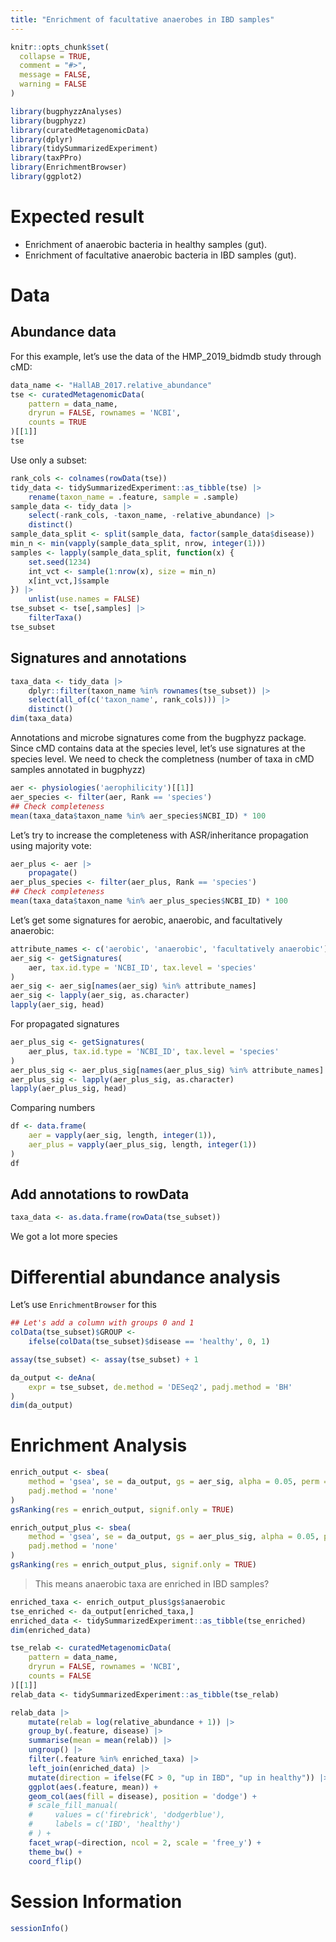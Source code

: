 ```yaml
---
title: "Enrichment of facultative anaerobes in IBD samples"
---
```


```r
knitr::opts_chunk$set(
  collapse = TRUE,
  comment = "#>",
  message = FALSE,
  warning = FALSE
)
```

```r
library(bugphyzzAnalyses)
library(bugphyzz)
library(curatedMetagenomicData)
library(dplyr)
library(tidySummarizedExperiment)
library(taxPPro)
library(EnrichmentBrowser)
library(ggplot2)
```

# Expected result

+ Enrichment of anaerobic bacteria in healthy samples (gut).
+ Enrichment of facultative anaerobic bacteria in IBD samples (gut).

# Data

## Abundance data

For this example, let's use the data of the HMP_2019_bidmdb study through cMD:

```r
data_name <- "HallAB_2017.relative_abundance"
tse <- curatedMetagenomicData(
    pattern = data_name, 
    dryrun = FALSE, rownames = 'NCBI',
    counts = TRUE
)[[1]]
tse 
```

Use only a subset:

```r
rank_cols <- colnames(rowData(tse))
tidy_data <- tidySummarizedExperiment::as_tibble(tse) |> 
    rename(taxon_name = .feature, sample = .sample) 
sample_data <- tidy_data |> 
    select(-rank_cols, -taxon_name, -relative_abundance) |> 
    distinct()
sample_data_split <- split(sample_data, factor(sample_data$disease))
min_n <- min(vapply(sample_data_split, nrow, integer(1)))
samples <- lapply(sample_data_split, function(x) {
    set.seed(1234)
    int_vct <- sample(1:nrow(x), size = min_n)
    x[int_vct,]$sample
}) |> 
    unlist(use.names = FALSE)
tse_subset <- tse[,samples] |> 
    filterTaxa()
tse_subset
```

## Signatures and annotations

```r
taxa_data <- tidy_data |> 
    dplyr::filter(taxon_name %in% rownames(tse_subset)) |> 
    select(all_of(c('taxon_name', rank_cols))) |> 
    distinct()
dim(taxa_data)
```

Annotations and microbe signatures come from the bugphyzz package. Since
cMD contains data at the species level, let's use signatures at the species
level. We need to check the completness (number of taxa in cMD samples
annotated in bugphyzz)

```r
aer <- physiologies('aerophilicity')[[1]]
aer_species <- filter(aer, Rank == 'species')
## Check completeness
mean(taxa_data$taxon_name %in% aer_species$NCBI_ID) * 100
```

Let's try to increase the completeness with ASR/inheritance propagation using
majority vote:

```r
aer_plus <- aer |> 
    propagate()
aer_plus_species <- filter(aer_plus, Rank == 'species')
## Check completeness
mean(taxa_data$taxon_name %in% aer_plus_species$NCBI_ID) * 100
```

Let's get some signatures for aerobic, anaerobic, and facultatively anaerobic:

```r
attribute_names <- c('aerobic', 'anaerobic', 'facultatively anaerobic')
aer_sig <- getSignatures(
    aer, tax.id.type = 'NCBI_ID', tax.level = 'species'
)
aer_sig <- aer_sig[names(aer_sig) %in% attribute_names]
aer_sig <- lapply(aer_sig, as.character)
lapply(aer_sig, head)
```

For propagated signatures

```r
aer_plus_sig <- getSignatures(
    aer_plus, tax.id.type = 'NCBI_ID', tax.level = 'species'
)
aer_plus_sig <- aer_plus_sig[names(aer_plus_sig) %in% attribute_names]
aer_plus_sig <- lapply(aer_plus_sig, as.character)
lapply(aer_plus_sig, head)
```

Comparing numbers

```r
df <- data.frame(
    aer = vapply(aer_sig, length, integer(1)),
    aer_plus = vapply(aer_plus_sig, length, integer(1))
)
df
```

## Add annotations to rowData

```r
taxa_data <- as.data.frame(rowData(tse_subset))
```


We got a lot more species

# Differential abundance analysis

Let's use `EnrichmentBrowser` for this

```r
## Let's add a column with groups 0 and 1
colData(tse_subset)$GROUP <- 
    ifelse(colData(tse_subset)$disease == 'healthy', 0, 1)

assay(tse_subset) <- assay(tse_subset) + 1 

da_output <- deAna(
    expr = tse_subset, de.method = 'DESeq2', padj.method = 'BH' 
)
dim(da_output)
```


# Enrichment Analysis

```r
enrich_output <- sbea(
    method = 'gsea', se = da_output, gs = aer_sig, alpha = 0.05, perm = 0,
    padj.method = 'none'
)
gsRanking(res = enrich_output, signif.only = TRUE)
```

```r
enrich_output_plus <- sbea(
    method = 'gsea', se = da_output, gs = aer_plus_sig, alpha = 0.05, perm = 0,
    padj.method = 'none'
)
gsRanking(res = enrich_output_plus, signif.only = TRUE)
```

> This means anaerobic taxa are enriched in IBD samples?

```r
enriched_taxa <- enrich_output_plus$gs$anaerobic
tse_enriched <- da_output[enriched_taxa,]
enriched_data <- tidySummarizedExperiment::as_tibble(tse_enriched)
dim(enriched_data)
```

```r
tse_relab <- curatedMetagenomicData(
    pattern = data_name, 
    dryrun = FALSE, rownames = 'NCBI',
    counts = FALSE 
)[[1]]
relab_data <- tidySummarizedExperiment::as_tibble(tse_relab)
```


```r
relab_data |> 
    mutate(relab = log(relative_abundance + 1)) |> 
    group_by(.feature, disease) |> 
    summarise(mean = mean(relab)) |> 
    ungroup() |> 
    filter(.feature %in% enriched_taxa) |>
    left_join(enriched_data) |> 
    mutate(direction = ifelse(FC > 0, "up in IBD", "up in healthy")) |> 
    ggplot(aes(.feature, mean)) +
    geom_col(aes(fill = disease), position = 'dodge') +
    # scale_fill_manual(
    #     values = c('firebrick', 'dodgerblue'),
    #     labels = c('IBD', 'healthy')
    # ) +
    facet_wrap(~direction, ncol = 2, scale = 'free_y') +
    theme_bw() +
    coord_flip()
```

# Session Information

```r
sessionInfo()
```

